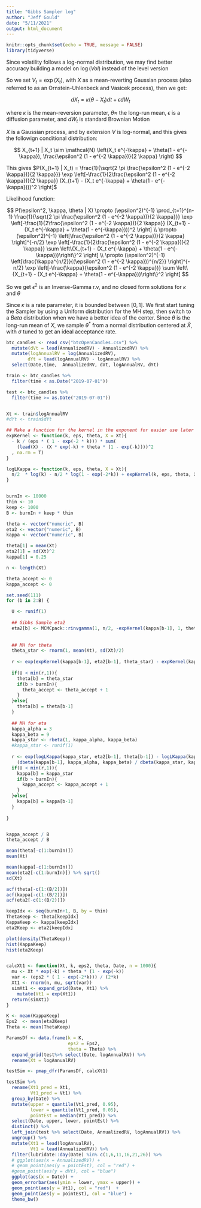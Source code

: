 ```yaml
---
title: "Gibbs Sampler log"
author: "Jeff Gould"
date: "5/11/2021"
output: html_document
---
```


```r
knitr::opts_chunk$set(echo = TRUE, message = FALSE)
library(tidyverse)
```

Since volatility follows a log-normal distribution, we may find better accuracy building a model on $\log(Vol)$ instead of the level version

So we set $V_t = \exp(X_t)$, with $X$ as a mean-reverting Gaussian process (also referred to as an Ornstein-Uhlenbeck and Vasicek process), then we get:

$$
d X_t = \kappa(\theta - X_t)dt + \epsilon dW_t
$$

where $\kappa$ is the mean-reversion parameter, $\theta \approx$ the long-run mean, $\epsilon$ is a diffusion parameter, and $dW_t$ is standard Brownian Motion

$X$ is a Gaussian process, and by extension $V$ is log-normal, and this gives the followign conditional distribution:

$$
X_{t+1} | X_t \sim \mathcal{N} \left(X_t e^{-\kappa} + \theta(1 - e^{-\kappa}), \frac{\epsilon^2 (1  - e^{-2 \kappa})}{2 \kappa} \right)
$$

This gives $P(X_{t+1} | X_t) = \frac{1}{\sqrt{2 \pi \frac{\epsilon^2 (1  - e^{-2 \kappa})}{2 \kappa}}} \exp \left[-\frac{1}{2\frac{\epsilon^2 (1  - e^{-2 \kappa})}{2 \kappa}} (X_{t+1} - (X_t e^{-\kappa} + \theta(1 - e^{-\kappa})))^2 \right]$

Likelihood function:

$$
P(\epsilon^2, \kappa, \theta | X) \propto (\epsilon^2)^{-1} \prod_{t=1}^{n-1} \frac{1}{\sqrt{2 \pi \frac{\epsilon^2 (1  - e^{-2 \kappa})}{2 \kappa}}} \exp \left[-\frac{1}{2\frac{\epsilon^2 (1  - e^{-2 \kappa})}{2 \kappa}} (X_{t+1} - (X_t e^{-\kappa} + \theta(1 - e^{-\kappa})))^2 \right] \\
\propto (\epsilon^2)^{-1} \left[\frac{\epsilon^2 (1  - e^{-2 \kappa})}{2 \kappa} \right]^{-n/2} \exp \left[-\frac{1}{2\frac{\epsilon^2 (1  - e^{-2 \kappa})}{2 \kappa}} \sum \left\{X_{t+1} - (X_t e^{-\kappa} + \theta(1 - e^{-\kappa}))\right\}^2 \right] \\
\propto (\epsilon^2)^{-1} \left[\frac{\kappa^{n/2}}{(\epsilon^2 (1  - e^{-2 \kappa}))^{n/2}} \right]^{-n/2} \exp \left[-\frac{\kappa}{\epsilon^2 (1  - e^{-2 \kappa})} \sum \left\{X_{t+1} - (X_t e^{-\kappa} + \theta(1 - e^{-\kappa}))\right\}^2 \right] 
$$


So we get $\epsilon^2$ is an Inverse-Gamma r.v, and no closed form solutions for $\kappa$ and $\theta$


Since $\kappa$ is a rate parameter, it is bounded between $[0,1]$. We first start tuning the Sampler by using a Uniform distribution for the MH step, then switch to a $Beta$ distribution when we have a better idea of the center. Since $\theta$ is the long-run mean of $X$, we sample $\theta^*$ from a normal distribution centered at $\bar{X}$, with $\sigma$ tuned to get an ideal acceptance rate.

```r
btc_candles <- read_csv("btcOpenCandles.csv") %>%
  mutate(dVt = lead(AnnualizedRV) - AnnualizedRV) %>%
  mutate(logAnnualRV = log(AnnualizedRV),
        dYt = lead(logAnnualRV) - logAnnualRV) %>%
  select(Date,time,  AnnualizedRV, dVt, logAnnualRV, dYt)

train <- btc_candles %>%
  filter(time < as.Date("2019-07-01"))

test <- btc_candles %>%
  filter(time >= as.Date("2019-07-01"))


Xt <- train$logAnnualRV
#dYt <- train$dYt

## Make a function for the kernel in the exponent for easier use later
expKernel <- function(k, eps, theta, X = Xt){
  - k / (eps * ( 1 - exp(-2 * k))) * sum(
    (lead(X) - (X * exp(-k) + theta * (1 - exp(-k))))^2
  , na.rm = T)
}

logLKappa <- function(k, eps, theta, X = Xt){
  n/2  * log(k) - n/2 * log(1 - exp(-2*k)) + expKernel(k, eps, theta, X)
}


burnIn <- 10000
thin <- 10
keep <- 1000
B <- burnIn + keep * thin

theta <- vector("numeric", B)
eta2 <- vector("numeric", B)
kappa <- vector("numeric", B)

theta[1] = mean(Xt)
eta2[1] = sd(Xt)^2
kappa[1] = 0.25

n <- length(Xt)

theta_accept <- 0
kappa_accept <- 0

set.seed(111)
for (b in 2:B) {

  U <- runif(1)
  
  ## Gibbs Sample eta2
  eta2[b] <- MCMCpack::rinvgamma(1, n/2, -expKernel(kappa[b-1], 1, theta[b-1]))
  
  
  ## MH for theta
  theta_star <- rnorm(1, mean(Xt), sd(Xt)/2)
  
  r <- exp(expKernel(kappa[b-1], eta2[b-1], theta_star) - expKernel(kappa[b-1], eta2[b-1], theta[b-1]))
  
  if(U < min(r,1)){
    theta[b] = theta_star
    if(b > burnIn){
      theta_accept <- theta_accept + 1
    }
  }else{
    theta[b] = theta[b-1]
  }
  
  ## MH for eta
  kappa_alpha = 3
  kappa_beta = 9
  kappa_star <- rbeta(1, kappa_alpha, kappa_beta)
  #kappa_star <- runif(1)
  
  r <- exp(logLKappa(kappa_star, eta2[b-1], theta[b-1]) - logLKappa(kappa[b-1], eta2[b-1], theta[b-1])) *
    (dbeta(kappa[b-1], kappa_alpha, kappa_beta) / dbeta(kappa_star, kappa_alpha, kappa_beta))
  if(U < min(r,1)){
    kappa[b] = kappa_star
    if(b > burnIn){
      kappa_accept <- kappa_accept + 1
    }
  }else{
    kappa[b] = kappa[b-1]
  }
  
}


kappa_accept / B
theta_accept / B

mean(theta[-c(1:burnIn)])
mean(Xt)

mean(kappa[-c(1:burnIn)])
mean(eta2[-c(1:burnIn)]) %>% sqrt()
sd(Xt)

acf(theta[-c(1:(B/2))])
acf(kappa[-c(1:(B/2))])
acf(eta2[-c(1:(B/2))])

keepIdx <- seq(burnIn+1, B, by = thin)
ThetaKeep <- theta[keepIdx]
KappaKeep <- kappa[keepIdx]
eta2Keep <- eta2[keepIdx]

plot(density(ThetaKeep))
hist(KappaKeep)
hist(eta2Keep)


calcXt1 <- function(Xt, k, eps2, theta, Date, n = 1000){
  mu <- Xt * exp(-k) + theta * (1 - exp(-k))
  var <- (eps2 * ( 1 - exp(-2*k))) / (2*k)
  Xt1 <- rnorm(n, mu, sqrt(var))
  simXt1 <- expand_grid(Date, Xt1) %>%
    mutate(Vt1 = exp(Xt1))
  return(simXt1)
}

K <- mean(KappaKeep)
Eps2  <- mean(eta2Keep)
Theta <- mean(ThetaKeep)

ParamsDf <- data.frame(k = K,
                       eps2 = Eps2,
                       theta = Theta) %>%
  expand_grid(test%>% select(Date, logAnnualRV)) %>%
  rename(Xt = logAnnualRV)

testSim <- pmap_dfr(ParamsDf, calcXt1)

testSim %>%
  rename(Xt1_pred = Xt1,
         Vt1_pred = Vt1) %>%
  group_by(Date) %>%
  mutate(upper = quantile(Vt1_pred, 0.95),
         lower = quantile(Vt1_pred, 0.05),
         pointEst = median(Vt1_pred)) %>%
  select(Date, upper, lower, pointEst) %>%
  distinct() %>%
  left_join(test %>% select(Date, AnnualizedRV, logAnnualRV)) %>%
  ungroup() %>%
  mutate(Xt1 = lead(logAnnualRV),
         Vt1 = lead(AnnualizedRV)) %>%
  filter(lubridate::day(Date) %in% c(1,6,11,16,21,26)) %>%
  # ggplot(aes(x = AnnualizedRV)) +
  # geom_point(aes(y = pointEst), col = "red") +
  #geom_point(aes(y = dVt), col = "blue")
  ggplot(aes(x = Date)) +
  geom_errorbar(aes(ymin = lower, ymax = upper)) +
  geom_point(aes(y = Vt1), col = "red")  +
  geom_point(aes(y = pointEst), col = "blue") +
  theme_bw() 

```
